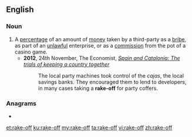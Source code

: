 {{also|rake off}}
==English==

===Noun===
{{en-noun}}
# A [[percentage]] of an amount of [[money]] taken by a third-party as a [[bribe]], as part of an [[unlawful]] enterprise, or as a [[commission]] from the pot of a casino game.
#* '''2012''', 24th November, The Economist, ''[http://www.economist.com/news/briefing/21567085-stabilising-spains-finances-without-tearing-its-social-fabric-apart-being-made-harder Spain and Catalonia: The trials of keeping a country together]''
#*: The local party machines took control of the ''cajas'', the local savings banks. They encouraged them to lend to developers, in many cases taking a '''rake-off''' for party coffers.

===Anagrams===
* {{l|en|for fake}}

[[et:rake-off]]
[[ku:rake-off]]
[[my:rake-off]]
[[ta:rake-off]]
[[vi:rake-off]]
[[zh:rake-off]]